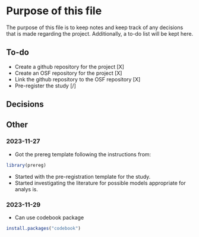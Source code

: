 # Purpose of this file
The purpose of this file is to keep notes and keep track of any decisions that
is made regarding the project. Additionally, a to-do list will be kept here.

## To-do
- Create a github repository for the project                                [X]
- Create an OSF repository for the project                                  [X]
- Link the github repository to the OSF repository                          [X]
- Pre-register the study                                                    [/]


## Decisions


## Other
### 2023-11-27
- Got the prereg template following the instructions from:
```r
library(prereg)
```
- Started with the pre-registration template for the study.
- Started investigating the literature for possible models appropriate for analys
is.

### 2023-11-29
- Can use codebook package
```r
install.packages("codebook")
```

